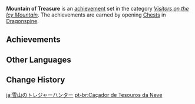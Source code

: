 {{Achievement Set Infobox
|title        = 
|primogems    = {{Achievement/Primogems|Mountain of Treasure}}
|total        = {{Achievement/Total|Mountain of Treasure}}
|category     = Visitors on the Icy Mountain
}}
'''Mountain of Treasure''' is an [[achievement]] set in the category ''[[Visitors on the Icy Mountain]]''. The achievements are earned by opening [[Chests]] in [[Dragonspine]].

==Achievements==
{{Achievements by Category Table|Mountain of Treasure}}
<!--
==Notes==

==Trivia==
-->
==Other Languages==
{{Other Languages
|en      = Mountain of Treasure
|zhs     = 雪山的寻宝者
|zhs_rm  = Xuěshān de Xúnbǎozhě
|zht     = 雪山的尋寶者
|zht_rm  = Xuěshān de Xúnbǎozhě
|zh_tl   = Treasure Hunter of the Snowy Mountain
|ja      = 雪山のトレジャーハンター
|ja_rm   = Yukiyama no Torejaa Hantaa
|ja_tl   = Treasure Hunter of the Snowy Mountain
|ko      = 설산의 트레저헌터
|ko_rm   = Seolsan-ui Teurejeoheonteo
|ko_tl   = Treasure Hunter of Snow Mountain
|es      = Cazatesoros de la montaña
|es_tl   = Mountain Treasure Hunters
|fr      = Chasse aux trésors sur les terres enneigées
|fr_tl   = Treasure Hunting on the Snow-Covered Lands
|ru      = В поисках сокровищ снежной горы
|ru_tl   = Searching for Treasures of the Snowy Mountain
|th      = นักล่าสมบัติแห่งภูเขาหิมะ
|th_rm   = 
|th_tl   = 
|vi      = Thợ Săn Kho Báu Núi Tuyết
|vi_tl   = Treasure Hunter of the Snow Mountain
|de      = Schatzsuche in den Schneebergen
|de_tl   = Treasure Seeking in the Snowy Mountains
|id      = Pemburu Harta di Gunung Salju
|id_tl   = Treasure Hunter on Snow Mountain
|pt      = Caçador de Tesouros da Neve
|pt_tl   = 
|tr      = Hazine Dağı
|tr_tl   = 
|it      = Montagna di tesori
|it_tl   = 
}}

==Change History==
{{Change History|1.2}}
<!--
==References==
{{Reflist}}
-->

[[ja:雪山のトレジャーハンター]]
[[pt-br:Caçador de Tesouros da Neve]]